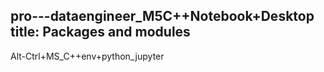 pro---dataengineer_M5C++Notebook+Desktop 
title: Packages and modules
---

<!-- edit the output of Index in `src/nav-base.yml` -->
<Index />Alt-Ctrl+MS_C++env+python_jupyter
